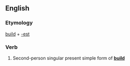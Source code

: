 ==English==

===Etymology===
[[build]] + [[-est]]

===Verb===
{{infl|en|verb form}}

# {{archaic}} Second-person singular present simple form of '''[[build]]'''